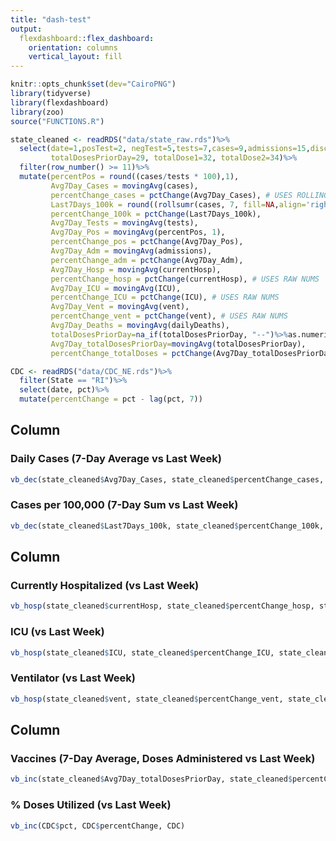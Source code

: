 ```yaml
---
title: "dash-test"
output: 
  flexdashboard::flex_dashboard:
    orientation: columns
    vertical_layout: fill
---
```


```r
knitr::opts_chunk$set(dev="CairoPNG")
library(tidyverse)
library(flexdashboard)
library(zoo)
source("FUNCTIONS.R")
```

```r
state_cleaned <- readRDS("data/state_raw.rds")%>%
  select(date=1,posTest=2, negTest=5,tests=7,cases=9,admissions=15,discharges=17,currentHosp=21,ICU=23,vent=24,dailyDeaths=25,
         totalDosesPriorDay=29, totalDose1=32, totalDose2=34)%>%
  filter(row_number() >= 11)%>%
  mutate(percentPos = round((cases/tests * 100),1),
         Avg7Day_Cases = movingAvg(cases),
         percentChange_cases = pctChange(Avg7Day_Cases), # USES ROLLING AVG
         Last7Days_100k = round((rollsumr(cases, 7, fill=NA,align='right')) * (100000/1059361),0),
         percentChange_100k = pctChange(Last7Days_100k),
         Avg7Day_Tests = movingAvg(tests),
         Avg7Day_Pos = movingAvg(percentPos, 1),
         percentChange_pos = pctChange(Avg7Day_Pos),
         Avg7Day_Adm = movingAvg(admissions),
         percentChange_adm = pctChange(Avg7Day_Adm),
         Avg7Day_Hosp = movingAvg(currentHosp),
         percentChange_hosp = pctChange(currentHosp), # USES RAW NUMS
         Avg7Day_ICU = movingAvg(ICU),
         percentChange_ICU = pctChange(ICU), # USES RAW NUMS
         Avg7Day_Vent = movingAvg(vent),
         percentChange_vent = pctChange(vent), # USES RAW NUMS
         Avg7Day_Deaths = movingAvg(dailyDeaths),
         totalDosesPriorDay=na_if(totalDosesPriorDay, "--")%>%as.numeric,
         Avg7Day_totalDosesPriorDay=movingAvg(totalDosesPriorDay),
         percentChange_totalDoses = pctChange(Avg7Day_totalDosesPriorDay))

CDC <- readRDS("data/CDC_NE.rds")%>%
  filter(State == "RI")%>%
  select(date, pct)%>%
  mutate(percentChange = pct - lag(pct, 7))
```


Column {}
---

### Daily Cases (7-Day Average vs Last Week)

```r
vb_dec(state_cleaned$Avg7Day_Cases, state_cleaned$percentChange_cases, state_cleaned)
```

### Cases per 100,000 (7-Day Sum vs Last Week)

```r
vb_dec(state_cleaned$Last7Days_100k, state_cleaned$percentChange_100k, state_cleaned)
```

Column {}
---

### Currently Hospitalized (vs Last Week)

```r
vb_hosp(state_cleaned$currentHosp, state_cleaned$percentChange_hosp, state_cleaned)
```

### ICU (vs Last Week)

```r
vb_hosp(state_cleaned$ICU, state_cleaned$percentChange_ICU, state_cleaned)
```

### Ventilator (vs Last Week)

```r
vb_hosp(state_cleaned$vent, state_cleaned$percentChange_vent, state_cleaned)
```

Column {}
---

### Vaccines (7-Day Average, Doses Administered vs Last Week)

```r
vb_inc(state_cleaned$Avg7Day_totalDosesPriorDay, state_cleaned$percentChange_totalDoses, state_cleaned)
```

### % Doses Utilized (vs Last Week)

```r
vb_inc(CDC$pct, CDC$percentChange, CDC)
```

